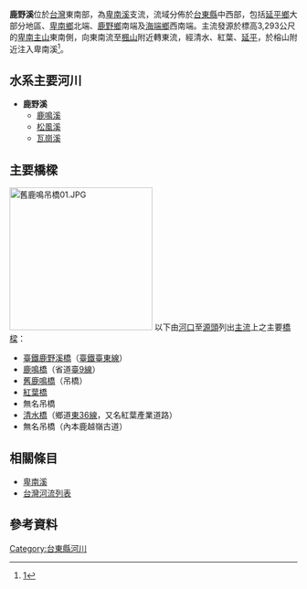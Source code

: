 {{Infobox River
  | river_name      = 鹿野溪
  | image_name      = 2010 07 17490 6233 Luye Township, Taiwan, Rivers.JPG
  | image_size      = 250px
  | caption         = 遠眺鹿野溪（圖右）注入[[卑南溪|卑南溪]]（圖左）（2010.7.14攝）
  | origin          = [[卑南主山|卑南主山]]
  | mouth           = [[卑南溪|卑南溪]]
  | basin_countries = 
  | length          = 
  | elevation       = 3,293m
  | mouth_elevation = 
  | discharge       = 
  | watershed       = [[台灣|台灣]]
}}
'''鹿野溪'''位於[[台灣|台灣]]東南部，為[[卑南溪|卑南溪]]支流，流域分佈於[[臺東縣|台東縣]]中西部，包括[[延平鄉|延平鄉]]大部分地區、[[卑南鄉|卑南鄉]]北端、[[鹿野鄉|鹿野鄉]]南端及[[海端鄉|海端鄉]]西南端。主流發源於標高3,293公尺的[[卑南主山|卑南主山]]東南側，向東南流至[[楓山|楓山]]附近轉東流，經清水、紅葉、[[延平鄉|延平]]，於榕山附近注入卑南溪<ref>[http://wqshow.epa.gov.tw/WMD/2004/area5e.htm]{{deadlink}}</ref>。

==水系主要河川==
*'''鹿野溪'''
**[[鹿鳴溪|鹿鳴溪]]
**[[松風溪|松風溪]]
**[[瓦崗溪|瓦崗溪]]

== 主要橋樑 ==
[[File:舊鹿鳴吊橋01.JPG|250px]]
以下由[[河口|河口]]至[[源頭|源頭]]列出[[主流|主流]]上之主要[[橋樑|橋樑]]：
*[[臺鐵|臺鐵]][[鹿野溪橋|鹿野溪橋]]（[[臺鐵|臺鐵]][[臺東線|臺東線]]）
*[[鹿鳴橋|鹿鳴橋]]（省道[[臺9線|臺9線]]）
*[[舊鹿鳴橋|舊鹿鳴橋]]（吊橋）
*[[紅葉橋|紅葉橋]]
*無名吊橋
*[[清水橋|清水橋]]（鄉道[[東36線|東36線]]，又名紅葉產業道路）
*無名吊橋（內本鹿越嶺古道）

==相關條目==
*[[卑南溪|卑南溪]]
*[[台灣河流列表|台灣河流列表]] 

==參考資料==
{{Reflist}}

{{commons category|Luye River}}

{{台灣河流}}

[[Category:台東縣河川|Category:台東縣河川]]